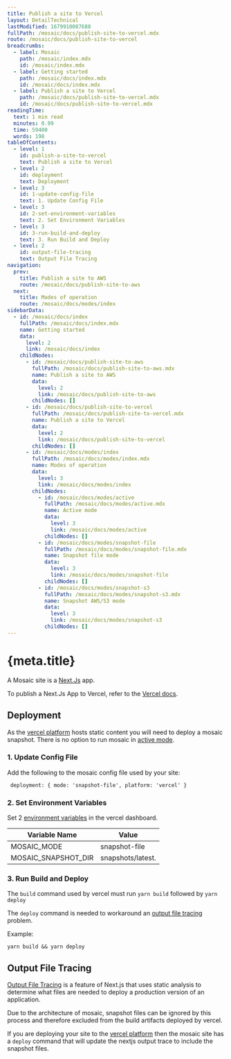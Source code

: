 ```yaml
---
title: Publish a site to Vercel
layout: DetailTechnical
lastModified: 1679910087688
fullPath: /mosaic/docs/publish-site-to-vercel.mdx
route: /mosaic/docs/publish-site-to-vercel
breadcrumbs:
  - label: Mosaic
    path: /mosaic/index.mdx
    id: /mosaic/index.mdx
  - label: Getting started
    path: /mosaic/docs/index.mdx
    id: /mosaic/docs/index.mdx
  - label: Publish a site to Vercel
    path: /mosaic/docs/publish-site-to-vercel.mdx
    id: /mosaic/docs/publish-site-to-vercel.mdx
readingTime:
  text: 1 min read
  minutes: 0.99
  time: 59400
  words: 198
tableOfContents:
  - level: 1
    id: publish-a-site-to-vercel
    text: Publish a site to Vercel
  - level: 2
    id: deployment
    text: Deployment
  - level: 3
    id: 1-update-config-file
    text: 1. Update Config File
  - level: 3
    id: 2-set-environment-variables
    text: 2. Set Environment Variables
  - level: 3
    id: 3-run-build-and-deploy
    text: 3. Run Build and Deploy
  - level: 2
    id: output-file-tracing
    text: Output File Tracing
navigation:
  prev:
    title: Publish a site to AWS
    route: /mosaic/docs/publish-site-to-aws
  next:
    title: Modes of operation
    route: /mosaic/docs/modes/index
sidebarData:
  - id: /mosaic/docs/index
    fullPath: /mosaic/docs/index.mdx
    name: Getting started
    data:
      level: 2
      link: /mosaic/docs/index
    childNodes:
      - id: /mosaic/docs/publish-site-to-aws
        fullPath: /mosaic/docs/publish-site-to-aws.mdx
        name: Publish a site to AWS
        data:
          level: 2
          link: /mosaic/docs/publish-site-to-aws
        childNodes: []
      - id: /mosaic/docs/publish-site-to-vercel
        fullPath: /mosaic/docs/publish-site-to-vercel.mdx
        name: Publish a site to Vercel
        data:
          level: 2
          link: /mosaic/docs/publish-site-to-vercel
        childNodes: []
      - id: /mosaic/docs/modes/index
        fullPath: /mosaic/docs/modes/index.mdx
        name: Modes of operation
        data:
          level: 3
          link: /mosaic/docs/modes/index
        childNodes:
          - id: /mosaic/docs/modes/active
            fullPath: /mosaic/docs/modes/active.mdx
            name: Active mode
            data:
              level: 3
              link: /mosaic/docs/modes/active
            childNodes: []
          - id: /mosaic/docs/modes/snapshot-file
            fullPath: /mosaic/docs/modes/snapshot-file.mdx
            name: Snapshot file mode
            data:
              level: 3
              link: /mosaic/docs/modes/snapshot-file
            childNodes: []
          - id: /mosaic/docs/modes/snapshot-s3
            fullPath: /mosaic/docs/modes/snapshot-s3.mdx
            name: Snapshot AWS/S3 mode
            data:
              level: 3
              link: /mosaic/docs/modes/snapshot-s3
            childNodes: []
---
```


# {meta.title}

A Mosaic site is a [Next.Js](https://nextjs.org/) app.

To publish a Next.Js App to Vercel, refer to the [Vercel docs](https://nextjs.org/learn/basics/deploying-nextjs-app/deploy).

## Deployment

As the [vercel platform](https://vercel.com/) hosts static content you will need to deploy a mosaic snapshot. There is no option to run mosaic in [active mode](./modes/active).

### 1. Update Config File

Add the following to the mosaic config file used by your site:

```
 deployment: { mode: 'snapshot-file', platform: 'vercel' }
```

### 2. Set Environment Variables

Set 2 [environment variables](https://vercel.com/docs/concepts/deployments/environments#environment-variables) in the vercel dashboard.

| Variable Name       | Value             |
| ------------------- | ----------------- |
| MOSAIC_MODE         | snapshot-file     |
| MOSAIC_SNAPSHOT_DIR | snapshots/latest. |

### 3. Run Build and Deploy

The `build` command used by vercel must run `yarn build` followed by `yarn deploy`

The `deploy` command is needed to workaround an [output file tracing](#output-file-tracing) problem.

Example:

```
yarn build && yarn deploy
```

## Output File Tracing

[Output File Tracing](https://nextjs.org/docs/advanced-features/output-file-tracing) is a feature of Next.js that uses static analysis
to determine what files are needed to deploy a production version of an application.

Due to the architecture of mosaic, snapshot files can be ignored by this process and therefore excluded from the build artifacts deployed by vercel.

If you are deploying your site to the [vercel platform](https://vercel.com/) then the mosaic site has a `deploy` command that will update the nextjs output trace to include the snapshot files.
